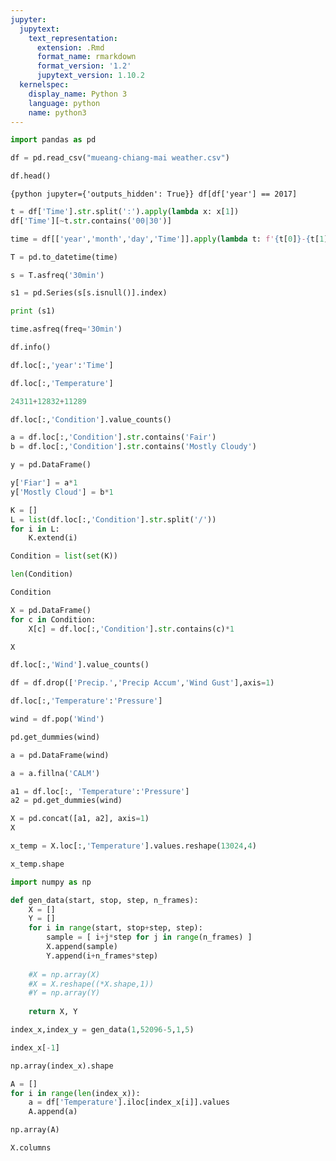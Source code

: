 ```yaml
---
jupyter:
  jupytext:
    text_representation:
      extension: .Rmd
      format_name: rmarkdown
      format_version: '1.2'
      jupytext_version: 1.10.2
  kernelspec:
    display_name: Python 3
    language: python
    name: python3
---
```


```python
import pandas as pd
```

```python
df = pd.read_csv("mueang-chiang-mai weather.csv")
```

```python
df.head()
```

```{python jupyter={'outputs_hidden': True}}
df[df['year'] == 2017]
```

```python
t = df['Time'].str.split(':').apply(lambda x: x[1])
df['Time'][~t.str.contains('00|30')]
```

```python
time = df[['year','month','day','Time']].apply(lambda t: f'{t[0]}-{t[1]}-{t[2]} {t[3]}',axis=1)
```

```python
T = pd.to_datetime(time)
```

```python
s = T.asfreq('30min')
```

```python
s1 = pd.Series(s[s.isnull()].index)
```

```python
print (s1)
```

```python
time.asfreq(freq='30min')
```

```python
df.info()
```

```python
df.loc[:,'year':'Time']
```

```python
df.loc[:,'Temperature']
```

```python
24311+12832+11289
```

```python
df.loc[:,'Condition'].value_counts()
```

```python
a = df.loc[:,'Condition'].str.contains('Fair')
b = df.loc[:,'Condition'].str.contains('Mostly Cloudy')
```

```python
y = pd.DataFrame()
```

```python
y['Fiar'] = a*1
y['Mostly Cloud'] = b*1
```

```python
K = []
L = list(df.loc[:,'Condition'].str.split('/'))
for i in L:
    K.extend(i)
```

```python
Condition = list(set(K))
```

```python
len(Condition)
```

```python
Condition
```

```python
X = pd.DataFrame()
for c in Condition:
    X[c] = df.loc[:,'Condition'].str.contains(c)*1
```

```python
X
```

```python
df.loc[:,'Wind'].value_counts()
```

```python
df = df.drop(['Precip.','Precip Accum','Wind Gust'],axis=1)
```

```python
df.loc[:,'Temperature':'Pressure']
```

```python
wind = df.pop('Wind')
```

```python
pd.get_dummies(wind) 
```

```python
a = pd.DataFrame(wind)
```

```python
a = a.fillna('CALM')
```

```python
a1 = df.loc[:, 'Temperature':'Pressure']
a2 = pd.get_dummies(wind)
```

```python
X = pd.concat([a1, a2], axis=1)
X
```

```python
x_temp = X.loc[:,'Temperature'].values.reshape(13024,4)
```

```python
x_temp.shape
```

```python
import numpy as np
```

```python
def gen_data(start, stop, step, n_frames):
    X = []
    Y = []
    for i in range(start, stop+step, step):
        sample = [ i+j*step for j in range(n_frames) ]
        X.append(sample)
        Y.append(i+n_frames*step)
    
    #X = np.array(X)
    #X = X.reshape((*X.shape,1))
    #Y = np.array(Y)
        
    return X, Y
```

```python
index_x,index_y = gen_data(1,52096-5,1,5)
```

```python
index_x[-1]
```

```python
np.array(index_x).shape
```

```python
A = []
for i in range(len(index_x)):
    a = df['Temperature'].iloc[index_x[i]].values
    A.append(a)
```

```python
np.array(A)
```

```python
X.columns
```

```python

```
